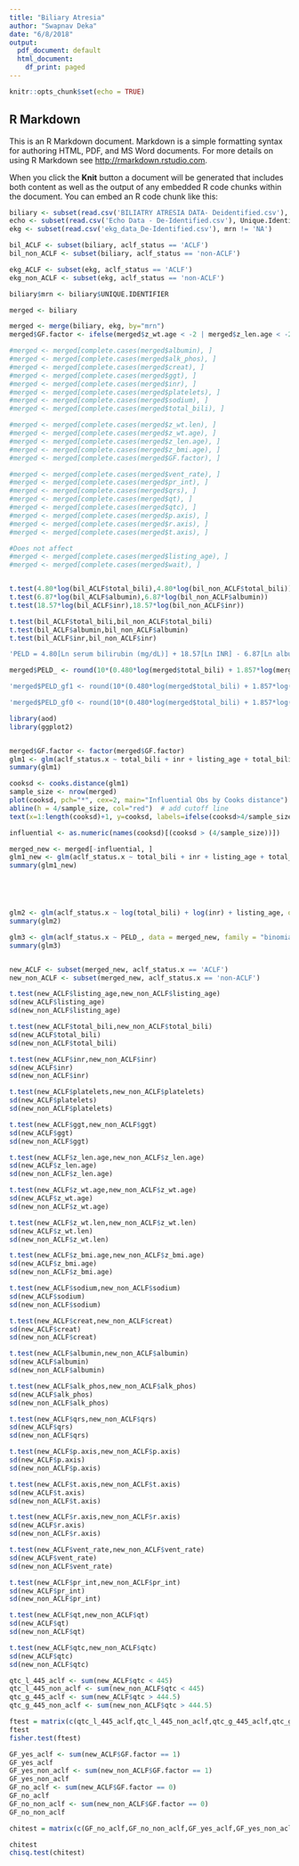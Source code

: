 ```yaml
---
title: "Biliary Atresia"
author: "Swapnav Deka"
date: "6/8/2018"
output:
  pdf_document: default
  html_document:
    df_print: paged
---
```


```r
knitr::opts_chunk$set(echo = TRUE)
```

## R Markdown

This is an R Markdown document. Markdown is a simple formatting syntax for authoring HTML, PDF, and MS Word documents. For more details on using R Markdown see <http://rmarkdown.rstudio.com>.

When you click the **Knit** button a document will be generated that includes both content as well as the output of any embedded R code chunks within the document. You can embed an R code chunk like this:

```r
biliary <- subset(read.csv('BILIATRY ATRESIA DATA- Deidentified.csv'), UNIQUE.IDENTIFIER != 'NA')
echo <- subset(read.csv('Echo Data - De-Identified.csv'), Unique.Identifier != 'NA')
ekg <- subset(read.csv('ekg_data_De-Identified.csv'), mrn != 'NA')

bil_ACLF <- subset(biliary, aclf_status == 'ACLF')
bil_non_ACLF <- subset(biliary, aclf_status == 'non-ACLF')

ekg_ACLF <- subset(ekg, aclf_status == 'ACLF')
ekg_non_ACLF <- subset(ekg, aclf_status == 'non-ACLF')

biliary$mrn <- biliary$UNIQUE.IDENTIFIER

merged <- biliary

merged <- merge(biliary, ekg, by="mrn")
merged$GF.factor <- ifelse(merged$z_wt.age < -2 | merged$z_len.age < -2, 1, 0)

#merged <- merged[complete.cases(merged$albumin), ]
#merged <- merged[complete.cases(merged$alk_phos), ]
#merged <- merged[complete.cases(merged$creat), ]
#merged <- merged[complete.cases(merged$ggt), ]
#merged <- merged[complete.cases(merged$inr), ]
#merged <- merged[complete.cases(merged$platelets), ]
#merged <- merged[complete.cases(merged$sodium), ]
#merged <- merged[complete.cases(merged$total_bili), ]

#merged <- merged[complete.cases(merged$z_wt.len), ]
#merged <- merged[complete.cases(merged$z_wt.age), ]
#merged <- merged[complete.cases(merged$z_len.age), ]
#merged <- merged[complete.cases(merged$z_bmi.age), ]
#merged <- merged[complete.cases(merged$GF.factor), ]

#merged <- merged[complete.cases(merged$vent_rate), ]
#merged <- merged[complete.cases(merged$pr_int), ]
#merged <- merged[complete.cases(merged$qrs), ]
#merged <- merged[complete.cases(merged$qt), ]
#merged <- merged[complete.cases(merged$qtc), ]
#merged <- merged[complete.cases(merged$p.axis), ]
#merged <- merged[complete.cases(merged$r.axis), ]
#merged <- merged[complete.cases(merged$t.axis), ]

#Does not affect
#merged <- merged[complete.cases(merged$listing_age), ]
#merged <- merged[complete.cases(merged$wait), ]



```

```r
t.test(4.80*log(bil_ACLF$total_bili),4.80*log(bil_non_ACLF$total_bili))
t.test(6.87*log(bil_ACLF$albumin),6.87*log(bil_non_ACLF$albumin))
t.test(18.57*log(bil_ACLF$inr),18.57*log(bil_non_ACLF$inr))

t.test(bil_ACLF$total_bili,bil_non_ACLF$total_bili)
t.test(bil_ACLF$albumin,bil_non_ACLF$albumin)
t.test(bil_ACLF$inr,bil_non_ACLF$inr)

```

```r
'PELD = 4.80[Ln serum bilirubin (mg/dL)] + 18.57[Ln INR] - 6.87[Ln albumin (g/dL)] + 4.36(<1 year old) + 6.67(growth failure)'

merged$PELD_ <- round(10*(0.480*log(merged$total_bili) + 1.857*log(merged$inr) - 0.687*log(merged$albumin) + 0.436*(merged$age.factor) + 0.667*(merged$GF.factor)))

'merged$PELD_gf1 <- round(10*(0.480*log(merged$total_bili) + 1.857*log(merged$inr) - 0.687*log(merged$albumin) + 0.436*(merged$age.factor) + 0.667*(1)))'

'merged$PELD_gf0 <- round(10*(0.480*log(merged$total_bili) + 1.857*log(merged$inr) - 0.687*log(merged$albumin) + 0.436*(merged$age.factor) + 0.667*(0)))'

```

```r
library(aod)
library(ggplot2)


merged$GF.factor <- factor(merged$GF.factor)
glm1 <- glm(aclf_status.x ~ total_bili + inr + listing_age + total_bili*GF.factor, data = merged, family = "binomial")
summary(glm1)

cooksd <- cooks.distance(glm1)
sample_size <- nrow(merged)
plot(cooksd, pch="*", cex=2, main="Influential Obs by Cooks distance")  # plot cook's distance
abline(h = 4/sample_size, col="red")  # add cutoff line
text(x=1:length(cooksd)+1, y=cooksd, labels=ifelse(cooksd>4/sample_size, names(cooksd),""), col="red")  # add labels

influential <- as.numeric(names(cooksd)[(cooksd > (4/sample_size))])

merged_new <- merged[-influential, ]
glm1_new <- glm(aclf_status.x ~ total_bili + inr + listing_age + total_bili*GF.factor, data = merged_new, family = "binomial")
summary(glm1_new)





glm2 <- glm(aclf_status.x ~ log(total_bili) + log(inr) + listing_age, data = merged_new, family = "binomial")
summary(glm2)

glm3 <- glm(aclf_status.x ~ PELD_, data = merged_new, family = "binomial")
summary(glm3)



```

```r
new_ACLF <- subset(merged_new, aclf_status.x == 'ACLF')
new_non_ACLF <- subset(merged_new, aclf_status.x == 'non-ACLF')

t.test(new_ACLF$listing_age,new_non_ACLF$listing_age)
sd(new_ACLF$listing_age)
sd(new_non_ACLF$listing_age)

t.test(new_ACLF$total_bili,new_non_ACLF$total_bili)
sd(new_ACLF$total_bili)
sd(new_non_ACLF$total_bili)

t.test(new_ACLF$inr,new_non_ACLF$inr)
sd(new_ACLF$inr)
sd(new_non_ACLF$inr)

t.test(new_ACLF$platelets,new_non_ACLF$platelets)
sd(new_ACLF$platelets)
sd(new_non_ACLF$platelets)

t.test(new_ACLF$ggt,new_non_ACLF$ggt)
sd(new_ACLF$ggt)
sd(new_non_ACLF$ggt)

t.test(new_ACLF$z_len.age,new_non_ACLF$z_len.age)
sd(new_ACLF$z_len.age)
sd(new_non_ACLF$z_len.age)

t.test(new_ACLF$z_wt.age,new_non_ACLF$z_wt.age)
sd(new_ACLF$z_wt.age)
sd(new_non_ACLF$z_wt.age)

t.test(new_ACLF$z_wt.len,new_non_ACLF$z_wt.len)
sd(new_ACLF$z_wt.len)
sd(new_non_ACLF$z_wt.len)

t.test(new_ACLF$z_bmi.age,new_non_ACLF$z_bmi.age)
sd(new_ACLF$z_bmi.age)
sd(new_non_ACLF$z_bmi.age)

t.test(new_ACLF$sodium,new_non_ACLF$sodium)
sd(new_ACLF$sodium)
sd(new_non_ACLF$sodium)

t.test(new_ACLF$creat,new_non_ACLF$creat)
sd(new_ACLF$creat)
sd(new_non_ACLF$creat)

t.test(new_ACLF$albumin,new_non_ACLF$albumin)
sd(new_ACLF$albumin)
sd(new_non_ACLF$albumin)

t.test(new_ACLF$alk_phos,new_non_ACLF$alk_phos)
sd(new_ACLF$alk_phos)
sd(new_non_ACLF$alk_phos)

```

```r
t.test(new_ACLF$qrs,new_non_ACLF$qrs)
sd(new_ACLF$qrs)
sd(new_non_ACLF$qrs)

t.test(new_ACLF$p.axis,new_non_ACLF$p.axis)
sd(new_ACLF$p.axis)
sd(new_non_ACLF$p.axis)

t.test(new_ACLF$t.axis,new_non_ACLF$t.axis)
sd(new_ACLF$t.axis)
sd(new_non_ACLF$t.axis)

t.test(new_ACLF$r.axis,new_non_ACLF$r.axis)
sd(new_ACLF$r.axis)
sd(new_non_ACLF$r.axis)

t.test(new_ACLF$vent_rate,new_non_ACLF$vent_rate)
sd(new_ACLF$vent_rate)
sd(new_non_ACLF$vent_rate)

t.test(new_ACLF$pr_int,new_non_ACLF$pr_int)
sd(new_ACLF$pr_int)
sd(new_non_ACLF$pr_int)

t.test(new_ACLF$qt,new_non_ACLF$qt)
sd(new_ACLF$qt)
sd(new_non_ACLF$qt)

t.test(new_ACLF$qtc,new_non_ACLF$qtc)
sd(new_ACLF$qtc)
sd(new_non_ACLF$qtc)
```

```r
qtc_l_445_aclf <- sum(new_ACLF$qtc < 445)
qtc_l_445_non_aclf <- sum(new_non_ACLF$qtc < 445)
qtc_g_445_aclf <- sum(new_ACLF$qtc > 444.5)
qtc_g_445_non_aclf <- sum(new_non_ACLF$qtc > 444.5)

ftest = matrix(c(qtc_l_445_aclf,qtc_l_445_non_aclf,qtc_g_445_aclf,qtc_g_445_non_aclf), ncol=2)
ftest
fisher.test(ftest)
```

```r
GF_yes_aclf <- sum(new_ACLF$GF.factor == 1)
GF_yes_aclf
GF_yes_non_aclf <- sum(new_non_ACLF$GF.factor == 1)
GF_yes_non_aclf
GF_no_aclf <- sum(new_ACLF$GF.factor == 0)
GF_no_aclf
GF_no_non_aclf <- sum(new_non_ACLF$GF.factor == 0)
GF_no_non_aclf

chitest = matrix(c(GF_no_aclf,GF_no_non_aclf,GF_yes_aclf,GF_yes_non_aclf), ncol=2)

chitest
chisq.test(chitest)
```

